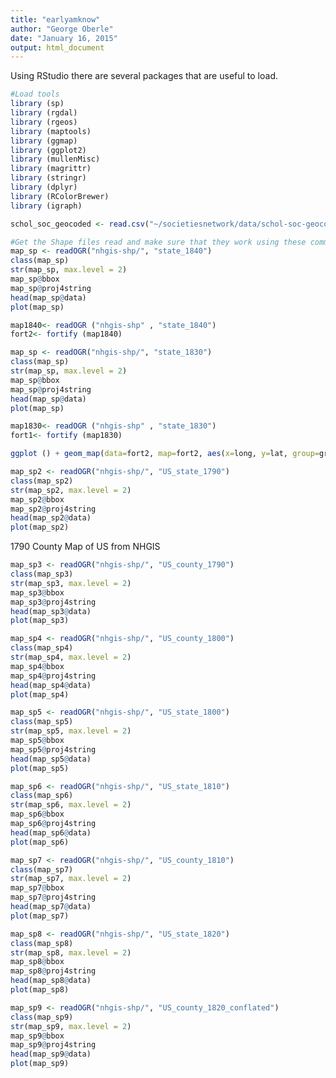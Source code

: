 ```yaml
---
title: "earlyamknow"
author: "George Oberle"
date: "January 16, 2015"
output: html_document
---
```


Using RStudio there are several packages that are useful to load.
```r
#Load tools
library (sp)
library (rgdal)
library (rgeos)
library (maptools)
library (ggmap)
library (ggplot2)
library (mullenMisc)
library (magrittr)
library (stringr)
library (dplyr)
library (RColorBrewer)
library (igraph)
```

```r
schol_soc_geocoded <- read.csv("~/societiesnetwork/data/schol-soc-geocoded.csv")
```

```r
#Get the Shape files read and make sure that they work using these commands.
map_sp <- readOGR("nhgis-shp/", "state_1840")
class(map_sp)
str(map_sp, max.level = 2)
map_sp@bbox
map_sp@proj4string
head(map_sp@data)
plot(map_sp)

map1840<- readOGR ("nhgis-shp" , "state_1840")
fort2<- fortify (map1840)
```


```r
map_sp <- readOGR("nhgis-shp/", "state_1830")
class(map_sp)
str(map_sp, max.level = 2)
map_sp@bbox
map_sp@proj4string
head(map_sp@data)
plot(map_sp)

map1830<- readOGR ("nhgis-shp" , "state_1830")
fort1<- fortify (map1830)
```

```r
ggplot () + geom_map(data=fort2, map=fort2, aes(x=long, y=lat, group=group, map_id=id), color="grey", fill="white") +geom_point(data=schol_soc_geocoded, size=3, aes (x=lon, y=lat, color=Society) ) + coord_map() +ggtitle('Early American Learned Societies by Type 1768-1848')
```


```r
map_sp2 <- readOGR("nhgis-shp/", "US_state_1790")
class(map_sp2)
str(map_sp2, max.level = 2)
map_sp2@bbox
map_sp2@proj4string
head(map_sp2@data)
plot(map_sp2)
```

1790 County Map of US from NHGIS
```r
map_sp3 <- readOGR("nhgis-shp/", "US_county_1790")
class(map_sp3)
str(map_sp3, max.level = 2)
map_sp3@bbox
map_sp3@proj4string
head(map_sp3@data)
plot(map_sp3)
```

```r
map_sp4 <- readOGR("nhgis-shp/", "US_county_1800")
class(map_sp4)
str(map_sp4, max.level = 2)
map_sp4@bbox
map_sp4@proj4string
head(map_sp4@data)
plot(map_sp4)
```

```r
map_sp5 <- readOGR("nhgis-shp/", "US_state_1800")
class(map_sp5)
str(map_sp5, max.level = 2)
map_sp5@bbox
map_sp5@proj4string
head(map_sp5@data)
plot(map_sp5)
```

```r
map_sp6 <- readOGR("nhgis-shp/", "US_state_1810")
class(map_sp6)
str(map_sp6, max.level = 2)
map_sp6@bbox
map_sp6@proj4string
head(map_sp6@data)
plot(map_sp6)
```

```r
map_sp7 <- readOGR("nhgis-shp/", "US_county_1810")
class(map_sp7)
str(map_sp7, max.level = 2)
map_sp7@bbox
map_sp7@proj4string
head(map_sp7@data)
plot(map_sp7)
```

```r
map_sp8 <- readOGR("nhgis-shp/", "US_state_1820")
class(map_sp8)
str(map_sp8, max.level = 2)
map_sp8@bbox
map_sp8@proj4string
head(map_sp8@data)
plot(map_sp8)
```

```r

map_sp9 <- readOGR("nhgis-shp/", "US_county_1820_conflated")
class(map_sp9)
str(map_sp9, max.level = 2)
map_sp9@bbox
map_sp9@proj4string
head(map_sp9@data)
plot(map_sp9)

```

